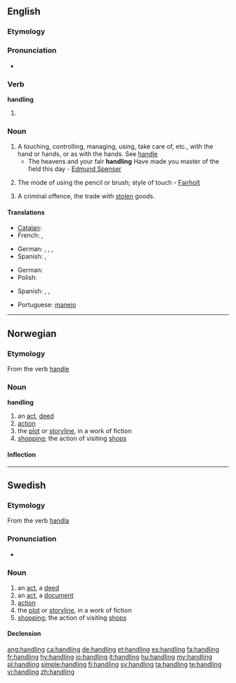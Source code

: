 ==English==
{{wikipedia}}

===Etymology===
{{etyl|ang|en}} {{term|handlung||lang=ang}}

===Pronunciation===
* {{audio|En-us-handling.ogg|Audio (US)}}

===Verb===
'''handling'''

# {{present participle of|[[handle]]}}

===Noun===
{{en-noun}}

# A touching, controlling, managing, using, take care of, etc., with the hand or hands, or as with the hands. See [[handle]]
#* The heavens and your fair '''handling''' Have made you master of the field this day - [[w:Edmund Spenser|Edmund Spenser]]
# {{art}} The mode of using the pencil or brush; style of touch - [[Fairholt]]
# A criminal offence, the trade with [[steal|stolen]] goods.

====Translations====
{{trans-top|touching, controlling, managing with the hands}}
* [[Catalan]]: {{t|ca|manipulació}}
* French: {{t|fr|manipulation|f}}, {{t|fr|maniement|m}}
{{trans-mid}}
* German: {{t|de|Bedienung|f}}, {{t|de|Handhabung|f}}, {{t|de|Umgang|m}}, {{t|de|Handling|n}}
* Spanish: {{t|es|manipulación|f}}, {{t|es|manejo|m}}
{{trans-bottom}}

{{trans-top|criminal offence}}
* German: {{t+|de|Hehlerei|f}}
* Polish: {{t-|pl|paserstwo|n}}
{{trans-mid}}
* Spanish: {{t|es|alcahuetería|f}}, {{t|es|receptación|f}}, {{t|es|encubrimiento|m}}
{{trans-bottom}}

{{checktrans-top}}
* Portuguese: [[manejo]] {{m}}
{{trans-bottom}}

----

==Norwegian==

===Etymology===
From the verb [[handle]]

===Noun===
'''handling'''

# an [[act]], [[deed]]
# [[action]]
# the [[plot]] or [[storyline]], in a work of fiction
# [[shopping]]; the action of visiting [[shops]]

====Inflection====
{{no-noun-infl|nb-class=m1|nb-class2=f1|nn-class=f3}}

----

==Swedish==

===Etymology===
From the verb [[handla]]

===Pronunciation===
* {{audio|Sv-handling.ogg|audio}}

===Noun===
{{sv-noun|g=c}}

# an [[act]], a [[deed]]
# an [[act]], a [[document]]
# [[action]]
# the [[plot]] or [[storyline]], in a work of fiction
# [[shopping]]; the action of visiting [[shops]]

====Declension====
{{sv-noun-reg-ar}}

[[ang:handling]]
[[ca:handling]]
[[de:handling]]
[[et:handling]]
[[es:handling]]
[[fa:handling]]
[[fr:handling]]
[[hy:handling]]
[[io:handling]]
[[it:handling]]
[[hu:handling]]
[[my:handling]]
[[pl:handling]]
[[simple:handling]]
[[fi:handling]]
[[sv:handling]]
[[ta:handling]]
[[te:handling]]
[[vi:handling]]
[[zh:handling]]